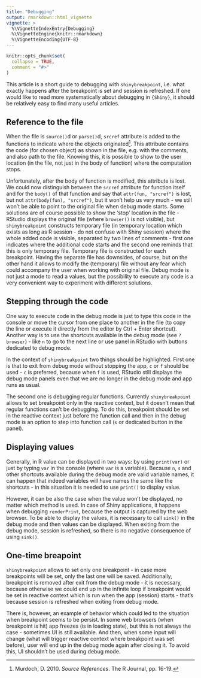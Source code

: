 ```yaml
---
title: "Debugging"
output: rmarkdown::html_vignette
vignette: >
  %\VignetteIndexEntry{Debugging}
  %\VignetteEngine{knitr::rmarkdown}
  %\VignetteEncoding{UTF-8}
---
```


```r
knitr::opts_chunk$set(
  collapse = TRUE,
  comment = "#>"
)
```

This article is a short guide to debugging with `shinybreakpoint`, i.e. what exactly happens after the breakpoint is set and session is refreshed. If one would like to read more systematically about debugging in `{Shiny}`, it should be relatively easy to find many useful articles.

## Reference to the file

When the file is `source()`d or `parse()`d, `srcref` attribute is added to the functions to indicate where the objects originated^[Murdoch, D. 2010. _Source References_. The R Journal, pp. 16-19.]. This attribute contains the code (for chosen object) as shown in the file, e.g. with the comments, and also path to the file. Knowing this, it is possible to show to the user location (in the file, not just in the body of function) where the computation stops.

Unfortunately, after the body of function is modified, this attribute is lost. We could now distinguish between the `srcref` attribute for function itself and for the `body()` of that function and say that `attr(fun, "srcref")` is lost, but not `attr(body(fun), "srcref")`, but it won't help us very much - we still won't be able to point to the original file when debug mode starts. Some solutions are of course possible to show the 'stop' location in the file - RStudio displays the original file (where `browser()` is not visible), but `shinybreakpoint` constructs temporary file (in temporary location which exists as long as R session - do not confuse with Shiny session) where the whole added code is visible, separated by two lines of comments - first one indicates where the additional code starts and the second one reminds that this is only temporary file. Temporary file is constructed for each breakpoint. Having the separate file has downsides, of course, but on the other hand it allows to modify the (temporary) file without any fear which could accompany the user when working with original file. Debug mode is not just a mode to read a values, but the possibility to execute any code is a very convenient way to experiment with different solutions.

## Stepping through the code

One way to execute code in the debug mode is just to type this code in the console or move the cursor from one place to another in the file (to copy the line or execute it directly from the editor by Ctrl + Enter shortcut). Another way is to use the shortcuts available in the debug mode (see `?browser`) - like `n` to go to the next line or use panel in RStudio with buttons dedicated to debug mode.

In the context of `shinybreakpoint` two things should be highlighted. First one is that to exit from debug mode without stopping the app, `c` or `f` should be used - `c` is preferred, because when `f` is used, RStudio still displays the debug mode panels even that we are no longer in the debug mode and app runs as usual.

The second one is debugging regular functions. Currently `shinybreakpoint` allows to set breakpoint only in the reactive context, but it doesn't mean that regular functions can't be debugging. To do this, breakpoint should be set in the reactive context just before the function call and then in the debug mode is an option to step into function call (`s` or dedicated button in the panel).

## Displaying values

Generally, in R value can be displayed in two ways: by using `print(var)` or just by typing `var` in the console (where `var` is a variable). Because `n`, `s` and other shortcuts available during the debug mode are valid variable names, it can happen that indeed variables will have names the same like the shortcuts - in this situation it is needed to use `print()` to display value.

However, it can be also the case when the value won't be displayed, no matter which method is used. In case of Shiny applications, it happens when debugging `renderPrint`, because the output is captured by the web browser. To be able to display the values, it is necessary to call `sink()` in the debug mode and then values can be displayed. When exiting from the debug mode, session is refreshed, so there is no negative consequence of using `sink()`.

## One-time breapoint

`shinybreakpoint` allows to set only one breakpoint - in case more breakpoints will be set, only the last one will be saved. Additionally, breakpoint is removed after exit from the debug mode - it is necessary, because otherwise we could end up in the infinite loop if breakpoint would be set in reactive context which is run when the app (session) starts - that's because session is refreshed when exiting from debug mode.

There is, however, an example of behavior which could led to the situation when breakpoint seems to be persist. In some web browsers (when breakpoint is hit) app freezes (is in loading state), but this is not always the case - sometimes UI is still available. And then, when some input will change (what will trigger reactive context where breakpoint was set before), user will end up in the debug mode again after closing it. To avoid this, UI shouldn't be used during debug mode.
